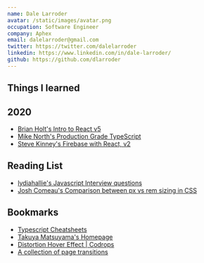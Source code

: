 ```yaml
---
name: Dale Larroder
avatar: /static/images/avatar.png
occupation: Software Engineer
company: Aphex
email: dalelarroder@gmail.com
twitter: https://twitter.com/dalelarroder
linkedin: https://www.linkedin.com/in/dale-larroder/
github: https://github.com/dlarroder
---
```


## Things I learned

## 2020

- [Brian Holt's Intro to React v5](https://frontendmasters.com/courses/complete-react-v5/)
- [Mike North's Production Grade TypeScript](https://frontendmasters.com/courses/production-typescript/)
- [Steve Kinney's Firebase with React, v2](https://frontendmasters.com/courses/firebase-react-v2/)

## Reading List

- [lydiahallie's Javascript Interview questions](https://github.com/lydiahallie/javascript-questions)
- [Josh Comeau's Comparison between px vs rem sizing in CSS](https://www.joshwcomeau.com/css/surprising-truth-about-pixels-and-accessibility/)

## Bookmarks

- [Typescript Cheatsheets](https://github.com/typescript-cheatsheets/react)
- [Takuya Matsuyama's Homepage](https://www.craftz.dog/works)
- [Distortion Hover Effect | Codrops](https://tympanus.net/Development/DistortionHoverEffect/)
- [A collection of page transitions](https://tympanus.net/codrops/2013/05/07/a-collection-of-page-transitions/)
